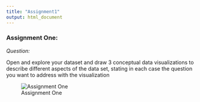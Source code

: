 ```yaml
---
title: "Assignment1"
output: html_document
---
```


### Assignment One:

*Question:*

Open and explore your dataset and draw 3 conceptual data visualizations to describe different aspects of the data set, stating in each case the question you want to address with the visualization

![Assignment One](IMG_0900.JPG)






